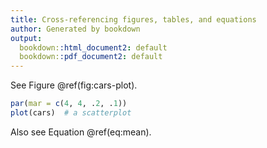 ```yaml
---
title: Cross-referencing figures, tables, and equations
author: Generated by bookdown
output:
  bookdown::html_document2: default
  bookdown::pdf_document2: default
---
```


See Figure \@ref(fig:cars-plot).

```r
par(mar = c(4, 4, .2, .1))
plot(cars)  # a scatterplot
```

Also see Equation \@ref(eq:mean).

\begin{equation}
\bar{X} = \frac{\sum_{i=1}^n X_i}{n} (\#eq:mean)
\end{equation}
